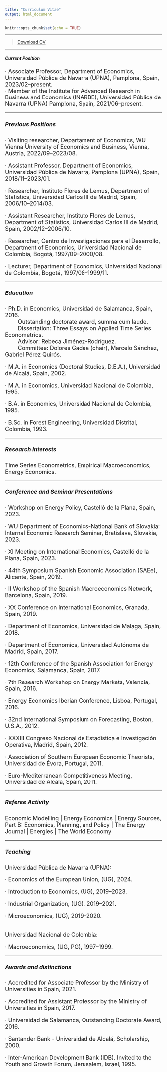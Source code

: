 ```yaml
---
title: "Curriculum Vitae"
output: html_document
---
```


```r
knitr::opts_chunk$set(echo = TRUE)
```

****


> [Download CV](CVE.pdf)\


****

##### Current Position

<font size="4">
· Associate Professor, Department of Economics, Universidad Pública de Navarra (UPNA), Pamplona, Spain, 2023/02--present.\
· Member of the Institute for Advanced Research in Business and Economics (INARBE), Universidad Pública de Navarra (UPNA) Pamplona, Spain, 2021/06--present.\

****

##### Previous Positions

· Visiting researcher, Departament of Economics, WU Vienna University of Economics and Business, Vienna, Austria, 2022/09--2023/08.

· Assistant Professor, Department of Economics, Universidad Pública de Navarra, Pamplona (UPNA), Spain, 2018/11--2023/01.\

· Researcher, Instituto Flores de Lemus, Department of Statistics, Universidad Carlos III de Madrid, Spain, 2006/10--2014/03.\

· Assistant Researcher, Instituto Flores de Lemus, Department of Statistics, Universidad Carlos III de Madrid, Spain, 2002/12--2006/10.\

· Researcher, Centro de Investigaciones para el Desarrollo, Department of Economics, Universidad Nacional de Colombia, Bogotá, 1997/09--2000/08.\

· Lecturer, Department of Economics, Universidad Nacional de Colombia, Bogotá, 1997/08--1999/11.

****

##### Education

· Ph.D. in Economics, Universidad de Salamanca, Spain, 2016.\
&emsp;&emsp; Outstanding doctorate award, summa cum laude.\
&emsp;&emsp; Dissertation: Three Essays on Applied Time Series Econometrics.\
&emsp;&emsp; Advisor: Rebeca Jiménez-Rodríguez.\
&emsp;&emsp; Committee: Dolores Gadea (chair), Marcelo Sánchez, Gabriel Pérez Quirós.

· M.A. in Economics (Doctoral Studies, D.E.A.), Universidad de Alcalá, Spain, 2002.

· M.A. in Economics, Universidad Nacional de Colombia, 1995.

· B.A. in Economics, Universidad Nacional de Colombia, 1995.

· B.Sc. in Forest Engineering, Universidad Distrital, Colombia, 1993.

****

##### Research Interests

Time Series Econometrics, Empirical Macroeconomics, Energy Economics.

****

##### Conference and Seminar Presentations

· Workshop on Energy Policy, Castelló de la Plana, Spain, 2023.

· WU Department of Economics-National Bank of Slovakia: Internal Economic Research Seminar, Bratislava, Slovakia, 2023.

· XI Meeting on International Economics, Castelló de la Plana, Spain, 2023.

· 44th Symposium Spanish Economic Association (SAEe), Alicante, Spain, 2019.

· II Workshop of the Spanish Macroeconomics Network, Barcelona, Spain, 2019.

· XX Conference on International Economics, Granada, Spain, 2019.

· Department of Economics, Universidad de Malaga, Spain, 2018.

· Department of Economics, Universidad Autónoma de Madrid, Spain, 2017.

· 12th Conference of the Spanish Association for Energy Economics, Salamanca, Spain, 2017.

· 7th Research Workshop on Energy Markets, Valencia, Spain, 2016.

· Energy Economics Iberian Conference, Lisboa, Portugal, 2016.

· 32nd International Symposium on Forecasting, Boston, U.S.A., 2012.

· XXXIII Congreso Nacional de Estadística e Investigación Operativa, Madrid, Spain, 2012.

· Association of Southern European Economic Theorists, Universidad de Évora, Portugal, 2011.

· Euro-Mediterranean Competitiveness Meeting, Universidad de Alcalá, Spain, 2011.

****

##### Referee Activity

Economic Modelling | Energy Economics | Energy Sources, Part B: Economics, Planning, and Policy | The Energy Journal | Energies | The World Economy

****

##### Teaching

Universidad Pública de Navarra (UPNA):

· Economics of the European Union, (UG), 2024.

· Introduction to Economics, (UG), 2019--2023.

· Industrial Organization, (UG), 2019--2021.

· Microeconomics, (UG), 2019--2020.

\
Universidad Nacional de Colombia:

· Macroeconomics, (UG, PG), 1997--1999.

****

##### Awards and distinctions

· Accredited for Associate Professor by the Ministry of Universities in Spain, 2021.

· Accredited for Assistant Professor by the Ministry of Universities in Spain, 2017.

· Universidad de Salamanca, Outstanding Doctorate Award, 2016.

· Santander Bank - Universidad de Alcalá, Scholarship, 2000.

· Inter-American Development Bank (IDB). Invited to the Youth and Growth Forum, Jerusalem, Israel, 1995.

<br>